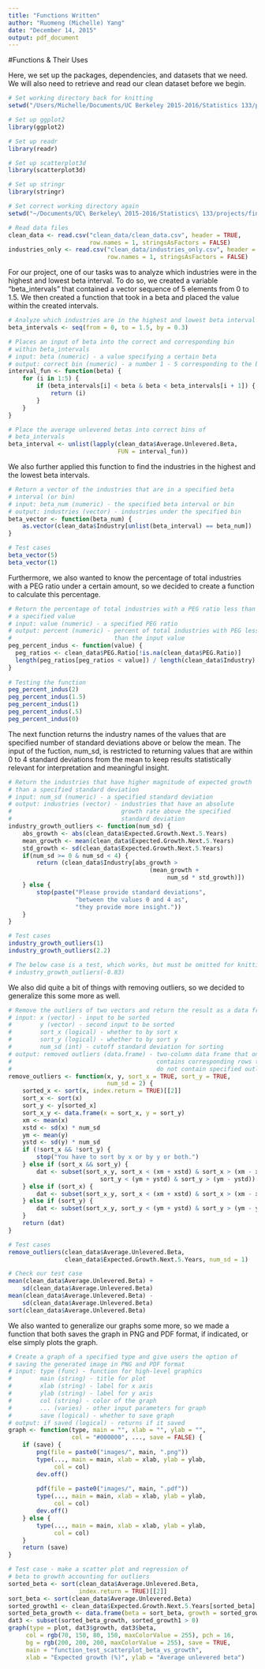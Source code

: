 ```yaml
---
title: "Functions Written"
author: "Ruomeng (Michelle) Yang"
date: "December 14, 2015"
output: pdf_document
---
```


#Functions & Their Uses

Here, we set up the packages, dependencies, and datasets that we need. We will also need to retrieve and read our clean dataset before we begin.

```r
# Set working directory back for knitting
setwd("/Users/Michelle/Documents/UC Berkeley 2015-2016/Statistics 133/projects/final/report")

# Set up ggplot2
library(ggplot2)

# Set up readr
library(readr)

# Set up scatterplot3d
library(scatterplot3d)

# Set up stringr
library(stringr)

# Set correct working directory again
setwd("~/Documents/UC\ Berkeley\ 2015-2016/Statistics\ 133/projects/final/")

# Read data files
clean_data <- read.csv("clean_data/clean_data.csv", header = TRUE,
                       row.names = 1, stringsAsFactors = FALSE)
industries_only <- read.csv("clean_data/industries_only.csv", header = TRUE,
                            row.names = 1, stringsAsFactors = FALSE)
```

For our project, one of our tasks was to analyze which industries were in the highest and lowest beta interval. To do so, we created a variable "beta_intervals" that contained a vector sequence of 5 elements from 0 to 1.5. We then created a function that took in a beta and placed the value within the created intervals. 

```r
# Analyze which industries are in the highest and lowest beta interval
beta_intervals <- seq(from = 0, to = 1.5, by = 0.3)

# Places an input of beta into the correct and corresponding bin
# within beta_intervals
# input: beta (numeric) - a value specifying a certain beta
# output: correct bin (numeric) - a number 1 - 5 corresponding to the bin
interval_fun <- function(beta) {
    for (i in 1:5) {
        if (beta_intervals[i] < beta & beta < beta_intervals[i + 1]) {
            return (i)
        }
    }
}

# Place the average unlevered betas into correct bins of
# beta_intervals
beta_interval <- unlist(lapply(clean_data$Average.Unlevered.Beta,
                               FUN = interval_fun))
```

We also further applied this function to find the industries in the highest and the lowest beta intervals.

```r
# Return a vector of the industries that are in a specified beta
# interval (or bin)
# input: beta_num (numeric) - the specified beta interval or bin
# output: industries (vector) - industries under the specified bin
beta_vector <- function(beta_num) {
    as.vector(clean_data$Industry[unlist(beta_interval) == beta_num])
}

# Test cases
beta_vector(5)
beta_vector(1)
```

Furthermore, we also wanted to know the percentage of total industries with a PEG ratio under a certain amount, so we decided to create a function to calculate this percentage.

```r
# Return the percentage of total industries with a PEG ratio less than
# a specified value
# input: value (numeric) - a specified PEG ratio
# output: percent (numeric) - percent of total industries with PEG less
#                             than the input value
peg_percent_indus <- function(value) {
  peg_ratios <- clean_data$PEG.Ratio[!is.na(clean_data$PEG.Ratio)]
  length(peg_ratios[peg_ratios < value]) / length(clean_data$Industry)
}
  
# Testing the function
peg_percent_indus(2)
peg_percent_indus(1.5)
peg_percent_indus(1)
peg_percent_indus(.5)
peg_percent_indus(0)
```

The next function returns the industry names of the values that are specified number of standard deviations above or below the mean. The input of the fuction, num_sd, is restricted to returning values that are within 0 to 4 standard deviations from the mean to keep results statistically relevant for interpretation and meaningful insight. 

```r
# Return the industries that have higher magnitude of expected growth
# than a specified standard deviation
# input: num_sd (numeric) - a specified standard deviation
# output: industries (vector) - industries that have an absolute
#                               growth rate above the specified
#                               standard deviation
industry_growth_outliers <- function(num_sd) {
    abs_growth <- abs(clean_data$Expected.Growth.Next.5.Years)
    mean_growth <- mean(clean_data$Expected.Growth.Next.5.Years)
    std_growth <- sd(clean_data$Expected.Growth.Next.5.Years)
    if(num_sd >= 0 & num_sd < 4) {
        return (clean_data$Industry[abs_growth >
                                        (mean_growth +
                                             num_sd * std_growth)])
    } else {
        stop(paste("Please provide standard deviations",
                   "between the values 0 and 4 as",
                   "they provide more insight."))
    }
}

# Test cases
industry_growth_outliers(1)
industry_growth_outliers(2.2)

# The below case is a test, which works, but must be omitted for knitting
# industry_growth_outliers(-0.83)
```

We also did quite a bit of things with removing outliers, so we decided to generalize this some more as well.

```r
# Remove the outliers of two vectors and return the result as a data frame.
# input: x (vector) - input to be sorted
#        y (vector) - second input to be sorted
#        sort_x (logical) - whether to by sort x
#        sort_y (logical) - whether to by sort y
#        num_sd (int) - cutoff standard deviation for sorting
# output: removed outliers (data.frame) - two-column data frame that only
#                                         contains corresponding rows that
#                                         do not contain specified outliers
remove_outliers <- function(x, y, sort_x = TRUE, sort_y = TRUE,
                            num_sd = 2) {
    sorted_x <- sort(x, index.return = TRUE)[[2]]
    sort_x <- sort(x)
    sort_y <- y[sorted_x]
    sort_x_y <- data.frame(x = sort_x, y = sort_y)
    xm <- mean(x)
    xstd <- sd(x) * num_sd
    ym <- mean(y)
    ystd <- sd(y) * num_sd
    if (!sort_x && !sort_y) {
        stop("You have to sort by x or by y or both.")
    } else if (sort_x && sort_y) {
        dat <- subset(sort_x_y, sort_x < (xm + xstd) & sort_x > (xm - xstd) &
                          sort_y < (ym + ystd) & sort_y > (ym - ystd))
    } else if (sort_x) {
        dat <- subset(sort_x_y, sort_x < (xm + xstd) & sort_x > (xm - xstd))
    } else if (sort_y) {
        dat <- subset(sort_x_y, sort_y < (ym + ystd) & sort_y > (ym - ystd))
    }
    return (dat)
}

# Test cases
remove_outliers(clean_data$Average.Unlevered.Beta,
                clean_data$Expected.Growth.Next.5.Years, num_sd = 1)

# Check our test case
mean(clean_data$Average.Unlevered.Beta) +
    sd(clean_data$Average.Unlevered.Beta)
mean(clean_data$Average.Unlevered.Beta) -
    sd(clean_data$Average.Unlevered.Beta)
sort(clean_data$Average.Unlevered.Beta)
```

We also wanted to generalize our graphs some more, so we made a function that both saves the graph in PNG and PDF format, if indicated, or else simply plots the graph.

```r
# Create a graph of a specified type and give users the option of 
# saving the generated image in PNG and PDF format
# input: type (func) - function for high-level graphics
#        main (string) - title for plot
#        xlab (string) - label for x axis
#        ylab (string) - label for y axis
#        col (string) - color of the graph
#        ... (varies) - other input parameters for graph
#        save (logical) - whether to save graph
# output: if saved (logical) - returns if it saved
graph <- function(type, main = "", xlab = "", ylab = "",
                  col = "#000000", ..., save = FALSE) {
    if (save) {
        png(file = paste0("images/", main, ".png"))
        type(..., main = main, xlab = xlab, ylab = ylab,
             col = col)
        dev.off()
        
        pdf(file = paste0("images/", main, ".pdf"))
        type(..., main = main, xlab = xlab, ylab = ylab,
             col = col)
        dev.off()
    } else {
        type(..., main = main, xlab = xlab, ylab = ylab,
             col = col)
    }
    return (save)
}

# Test case - make a scatter plot and regression of
# beta to growth accounting for outliers
sorted_beta <- sort(clean_data$Average.Unlevered.Beta,
                    index.return = TRUE)[[2]]
sort_beta <- sort(clean_data$Average.Unlevered.Beta)
sorted_growth1 <- clean_data$Expected.Growth.Next.5.Years[sorted_beta]
sorted_beta_growth <- data.frame(beta = sort_beta, growth = sorted_growth1)
dat3 <- subset(sorted_beta_growth, sorted_growth1 > 0)
graph(type = plot, dat3$growth, dat3$beta,
     col = rgb(70, 150, 80, 150, maxColorValue = 255), pch = 16,
     bg = rgb(200, 200, 200, maxColorValue = 255), save = TRUE,
     main = "function_test_scatterplot_beta_vs_growth",
     xlab = "Expected growth (%)", ylab = "Average unlevered beta")
```
